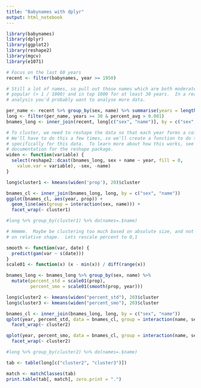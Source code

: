 ```yaml
---
title: "Babynames with dplyr"
output: html_notebook
---
```



```r
library(babynames)
library(dplyr)
library(ggplot2)
library(reshape2)
library(mgcv)
library(e1071)
```


```r

# Focus on the last 60 years
recent <- filter(babynames, year >= 1950)

# Still a lot of names, so pull out those names which are both moderately
# popular (> 1 / 1000) and in top 1000 for at least 30 years.  In a real
# analysis you'd probably want to analyse more data.

per_name <- recent %>% group_by(sex, name) %>% summarise(years = length(name), percent_avg = mean(prop))
long <- filter(per_name, years >= 30 & percent_avg > 0.001)
bnames_long <- inner_join(recent, long[c("sex", "name")], by = c("sex", "name"))

# To cluster, we need to reshape the data so that each year forms a column.
# We'll have to do this a few times, so we'll create a function to do this
# specifically for this data.  To learn more about how this works, see the 
# documentation for the reshape package.
widen <- function(variable) {
  select(reshape2::dcast(bnames_long, sex + name ~ year, fill = 0,
    value.var = variable), -sex, -name)
}

long$cluster1 <- kmeans(widen('prop'), 20)$cluster

bnames_cl <- inner_join(bnames_long, long, by = c("sex", "name"))
ggplot(bnames_cl, aes(year, prop)) +
  geom_line(aes(group = interaction(sex, name))) +
  facet_wrap(~ cluster1)

#long %>% group_by(cluster1) %>% do(names=.$name)

# Hmmmm.  Maybe be clustering too much based on absolute size, and not
# on relative shape.  Lets rescale percent to 0,1

smooth <- function(var, date) {
  predict(gam(var ~ s(date)))
}
scale01 <- function(x) (x - min(x)) / diff(range(x))

bnames_long <- bnames_long %>% group_by(sex, name) %>%
  mutate(percent_std = scale01(prop),
         percent_smo = scale01(smooth(prop, year)))

long$cluster2 <- kmeans(widen("percent_std"), 20)$cluster
long$cluster3 <- kmeans(widen("percent_smo"), 20)$cluster

bnames_cl <- inner_join(bnames_long, long, by = c("sex", "name"))
qplot(year, percent_std, data = bnames_cl, group = interaction(name, sex), geom = "line") + 
  facet_wrap(~ cluster2)

qplot(year, percent_smo, data = bnames_cl, group = interaction(name, sex), geom = "line", colour = sex) + 
  facet_wrap(~ cluster2)

#long %>% group_by(cluster2) %>% do(names=.$name)

tab <- table(long[c("cluster2", "cluster3")])

match <- matchClasses(tab)
print.table(tab[, match], zero.print = ".")
```



